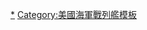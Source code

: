 <noinclude>
{{noteTA
|G1=Military
|G2=Shipname
|G3=USState
|G4=地名
|1=zh-cn:战列舰; zh-tw:戰艦; zh-hk:戰艦;
|2=zh-cn:依阿华; zh-tw:愛荷華; zh-hk:艾奧瓦;
|3=zh-cn:威斯康星; zh-tw:威斯康辛; zh-hk:威斯康辛;
}}</noinclude>
{{military navigation
|name  = 紐約級戰艦
|title = [[紐約級战列舰]]
|state = {{{state|autocollapse}}}
|style = wide
|bodyclass = hlist

|list1 =
* [[紐約號戰艦|BB-34 紐約號]]
* [[德克薩斯號戰艦 (BB-35)|BB-35 德克薩斯號]]

|list2 =
* 前級：[[懷俄明級戰列艦|懷俄明級]]
* 次級：[[内华达级战列舰|內華達級]]

|below =
[[美國海軍戰艦列表]]

}}<noinclude>
{{collapsible option}}
{{DEFAULTSORT:NEW YORK}}
[[Category:紐約級戰艦|*]]
[[Category:美國海軍戰列艦模板]]
</noinclude>